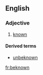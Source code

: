 ==English==

===Adjective===
{{en-adj}}

# {{label|en|obsolete}} [[known]]

====Derived terms====
* [[unbeknown]]

[[fr:beknown]]